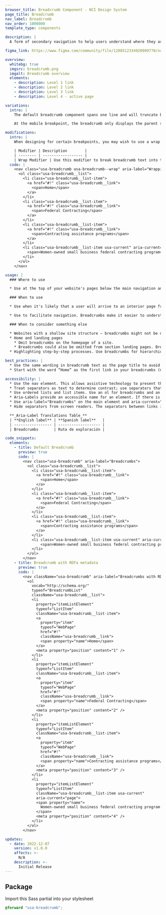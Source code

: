 ```yaml
---
browser_title: Breadcrumb Component - NCI Design System
page_title: Breadcrumb
nav_label: Breadcrumb
nav_order: 1000000
template_type: components

description: |
  A form of secondary navigation to help users understand where they are in a website. Breadcrumbs highlight the path from the current page back to the home page, showing each level in the website’s structure and organization and allowing users to navigate “up” to a parent section in the breadcrumb trail.

figma_link: https://www.figma.com/community/file/1288512334920909770/ncids-design-kit

overview:
  whitebg: true
  imgsrc: breadcrumb.png
  imgalt: Breadcrumb overview
  elements:
    - description: Level 1 link
    - description: Level 2 link
    - description: Level 3 link
    - description: Level 4 - active page

variations:
  intro: |
    The default breadcrumb component spans one line and will truncate breadcrumb labels with the use of an ellipses. To avoid this auto-truncation, you can use the wrap modifier.

    At the mobile breakpoint, the breadcrumb only displays the parent section link.

modifications:
  intro: |
    When designing for certain breakpoints, you may wish to use a wrap modifier.

    | Modifier | Description        |
    | -------- | ------------------ |
    | Wrap Modifier | Use this modifier to break breadcrumb text into two or three lines and avoid truncated breadcrumb labels. Like the default variant, the wrap modifier only displays the parent section breadcrumb link at the mobile breakpoint. |
  code: |
    <nav class="usa-breadcrumb usa-breadcrumb--wrap" aria-label="Wrapping Breadcrumbs Example">
      <ol class="usa-breadcrumb__list">
        <li class="usa-breadcrumb__list-item">
          <a href="#!" class="usa-breadcrumb__link">
            <span>Home</span>
          </a>
        </li>
        <li class="usa-breadcrumb__list-item">
          <a href="#!" class="usa-breadcrumb__link">
            <span>Federal Contracting</span>
          </a>
        </li>
        <li class="usa-breadcrumb__list-item">
          <a href="#!" class="usa-breadcrumb__link">
            <span>Contracting assistance programs</span>
          </a>
        </li>
        <li class="usa-breadcrumb__list-item usa-current" aria-current="page">
          <span>Women-owned small business federal contracting program</span>
        </li>
      </ol>
    </nav>

usage: |
  ### Where to use

  * Use at the top of your website's pages below the main navigation and above the H1 page title.

  ### When to use

  * Use when it's likely that a user will arrive to an interior page from search or from an external link. Breadcrumbs show where the current page is located in the website hierarchy, which can help to orient a user around the website.

  * Use to facilitate navigation. Breadcrumbs make it easier to understand complex sites. Use breadcrumbs to reinforce your site’s structure.

  ### When to consider something else

  * Websites with a shallow site structure — breadcrumbs might not be needed if the website is not very deep and the context for the current page is clear from the main navigation.
  * Home and landing pages
    * Omit breadcrumbs on the homepage of a site.
    * Breadcrumbs could also be omitted from section landing pages. Breadcrumbs are most useful when the hierarchy is not immediately apparent from the main navigation.
  * Highlighting step-by-step processes. Use breadcrumbs for hierarchical relationships, not linear relationships (like individual steps in a multi-step process).

best_practices: |
  * Use the same wording in breadcrumb text as the page title to avoid confusion.
  * Start with the word “Home” as the first link in your breadcrumbs (not necessary on home and landing pages, which can omit breadcrumbs)

accessibility: |
  * Use the nav element. This allows assistive technology to present the breadcrumbs in context as a navigational element on the page.
  * Treat separators as text to determine contrast; use separators that have AA contrast against their background.
  * Use ordered lists and list items. Use an ol for breadcrumbs and an li for each item. This allows assistive technology to enumerate the items in the breadcrumbs and allows shortcuts between list items.
  * Aria-Labels provide an accessible name for an element. If there is no visible name for the element you can reference, use aria-label to provide the user with a recognizable accessible name.
  * Use aria-label="Breadcrumbs" on the main element and aria-current="page" on the current page.
  * Hide separators from screen readers. The separators between links in the breadcrumbs should not be read by screen readers.

  **_Aria-Label Translations Table_**
  | **English label** | **Spanish label**   |
  | ----------------- | ------------------- |
  | Breadcrumbs       | Ruta de exploración |

code_snippets:
  elements:
    - title: Default Breadcrumb
      preview: true
      code: |
        <nav class="usa-breadcrumb" aria-label="Breadcrumbs">
          <ol class="usa-breadcrumb__list">
            <li class="usa-breadcrumb__list-item">
              <a href="#!" class="usa-breadcrumb__link">
                <span>Home</span>
              </a>
            </li>
            <li class="usa-breadcrumb__list-item">
              <a href="#!" class="usa-breadcrumb__link">
                <span>Federal Contracting</span>
              </a>
            </li>
            <li class="usa-breadcrumb__list-item">
              <a href="#!" class="usa-breadcrumb__link">
                <span>Contracting assistance programs</span>
              </a>
            </li>
            <li class="usa-breadcrumb__list-item usa-current" aria-current="page">
                <span>Women-owned small business federal contracting program</span>
            </li>
          </ol>
        </nav>
    - title: Breadcrumb with RDFa metadata
      preview: true
      code: |
        <nav className="usa-breadcrumb" aria-label="Breadcrumbs with RDFa Demo">
          <ol
            vocab="http://schema.org/"
            typeof="BreadcrumbList"
            className="usa-breadcrumb__list">
            <li
              property="itemListElement"
              typeof="ListItem"
              className="usa-breadcrumb__list-item">
              <a
                property="item"
                typeof="WebPage"
                href="#!"
                className="usa-breadcrumb__link">
                <span property="name">Home</span>
              </a>
              <meta property="position" content="1" />
            </li>
            <li
              property="itemListElement"
              typeof="ListItem"
              className="usa-breadcrumb__list-item">
              <a
                property="item"
                typeof="WebPage"
                href="#!"
                className="usa-breadcrumb__link">
                <span property="name">Federal Contracting</span>
              </a>
              <meta property="position" content="2" />
            </li>
            <li
              property="itemListElement"
              typeof="ListItem"
              className="usa-breadcrumb__list-item">
              <a
                property="item"
                typeof="WebPage"
                href="#!"
                className="usa-breadcrumb__link">
                <span property="name">Contracting assistance programs</span>
              </a>
              <meta property="position" content="3" />
            </li>
            <li
              property="itemListElement"
              typeof="ListItem"
              className="usa-breadcrumb__list-item usa-current"
              aria-current="page">
              <span property="name">
                Women-owned small business federal contracting program
              </span>
              <meta property="position" content="4" />
            </li>
          </ol>
        </nav>

updates:
  - date: 2022-12-07
    version: v1.0.0
    affects: >-
      N/A
    description: >-
      Initial Release
---
```


## Package

Import this Sass partial into your stylesheet

```scss nopreview
@forward "usa-breadcrumb";
```
